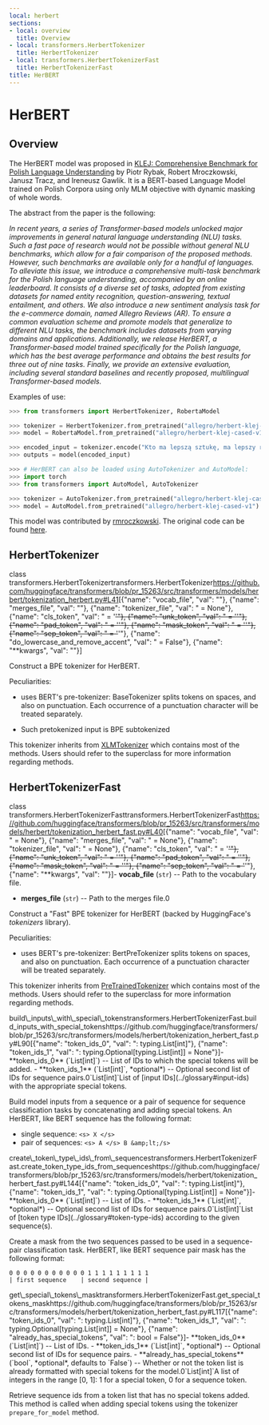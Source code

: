 ```yaml
---
local: herbert
sections:
- local: overview
  title: Overview
- local: transformers.HerbertTokenizer
  title: HerbertTokenizer
- local: transformers.HerbertTokenizerFast
  title: HerbertTokenizerFast
title: HerBERT
---
```

<script>
</script>
<!--Copyright 2020 The HuggingFace Team. All rights reserved.

Licensed under the Apache License, Version 2.0 (the "License"); you may not use this file except in compliance with
the License. You may obtain a copy of the License at

http://www.apache.org/licenses/LICENSE-2.0

Unless required by applicable law or agreed to in writing, software distributed under the License is distributed on
an "AS IS" BASIS, WITHOUT WARRANTIES OR CONDITIONS OF ANY KIND, either express or implied. See the License for the
specific language governing permissions and limitations under the License.
-->

<h1 id="herbert">HerBERT</h1>

<h2 id="overview">Overview</h2>

The HerBERT model was proposed in [KLEJ: Comprehensive Benchmark for Polish Language Understanding](https://www.aclweb.org/anthology/2020.acl-main.111.pdf) by Piotr Rybak, Robert Mroczkowski, Janusz Tracz, and
Ireneusz Gawlik. It is a BERT-based Language Model trained on Polish Corpora using only MLM objective with dynamic
masking of whole words.

The abstract from the paper is the following:

*In recent years, a series of Transformer-based models unlocked major improvements in general natural language
understanding (NLU) tasks. Such a fast pace of research would not be possible without general NLU benchmarks, which
allow for a fair comparison of the proposed methods. However, such benchmarks are available only for a handful of
languages. To alleviate this issue, we introduce a comprehensive multi-task benchmark for the Polish language
understanding, accompanied by an online leaderboard. It consists of a diverse set of tasks, adopted from existing
datasets for named entity recognition, question-answering, textual entailment, and others. We also introduce a new
sentiment analysis task for the e-commerce domain, named Allegro Reviews (AR). To ensure a common evaluation scheme and
promote models that generalize to different NLU tasks, the benchmark includes datasets from varying domains and
applications. Additionally, we release HerBERT, a Transformer-based model trained specifically for the Polish language,
which has the best average performance and obtains the best results for three out of nine tasks. Finally, we provide an
extensive evaluation, including several standard baselines and recently proposed, multilingual Transformer-based
models.*

Examples of use:

```python
>>> from transformers import HerbertTokenizer, RobertaModel

>>> tokenizer = HerbertTokenizer.from_pretrained("allegro/herbert-klej-cased-tokenizer-v1")
>>> model = RobertaModel.from_pretrained("allegro/herbert-klej-cased-v1")

>>> encoded_input = tokenizer.encode("Kto ma lepszą sztukę, ma lepszy rząd – to jasne.", return_tensors="pt")
>>> outputs = model(encoded_input)

>>> # HerBERT can also be loaded using AutoTokenizer and AutoModel:
>>> import torch
>>> from transformers import AutoModel, AutoTokenizer

>>> tokenizer = AutoTokenizer.from_pretrained("allegro/herbert-klej-cased-tokenizer-v1")
>>> model = AutoModel.from_pretrained("allegro/herbert-klej-cased-v1")
```

This model was contributed by [rmroczkowski](https://huggingface.co/rmroczkowski). The original code can be found
[here](https://github.com/allegro/HerBERT).


<h2 id="transformers.HerbertTokenizer">HerbertTokenizer</h2>

<div class="docstring">

<docstring><name>class transformers.HerbertTokenizer</name><anchor>transformers.HerbertTokenizer</anchor><source>https://github.com/huggingface/transformers/blob/pr_15263/src/transformers/models/herbert/tokenization_herbert.py#L41</source><parameters>[{"name": "vocab_file", "val": ""}, {"name": "merges_file", "val": ""}, {"name": "tokenizer_file", "val": " = None"}, {"name": "cls_token", "val": " = '<s>'"}, {"name": "unk_token", "val": " = '<unk>'"}, {"name": "pad_token", "val": " = '<pad>'"}, {"name": "mask_token", "val": " = '<mask>'"}, {"name": "sep_token", "val": " = '</s>'"}, {"name": "do_lowercase_and_remove_accent", "val": " = False"}, {"name": "**kwargs", "val": ""}]</parameters></docstring>

Construct a BPE tokenizer for HerBERT.

Peculiarities:

- uses BERT's pre-tokenizer: BaseTokenizer splits tokens on spaces, and also on punctuation. Each occurrence of a
  punctuation character will be treated separately.

- Such pretokenized input is BPE subtokenized

This tokenizer inherits from [XLMTokenizer](/docs/transformers/pr_15263/en/model_doc/xlm#transformers.XLMTokenizer) which contains most of the methods. Users should refer to the
superclass for more information regarding methods.


</div>

<h2 id="transformers.HerbertTokenizerFast">HerbertTokenizerFast</h2>

<div class="docstring">

<docstring><name>class transformers.HerbertTokenizerFast</name><anchor>transformers.HerbertTokenizerFast</anchor><source>https://github.com/huggingface/transformers/blob/pr_15263/src/transformers/models/herbert/tokenization_herbert_fast.py#L40</source><parameters>[{"name": "vocab_file", "val": " = None"}, {"name": "merges_file", "val": " = None"}, {"name": "tokenizer_file", "val": " = None"}, {"name": "cls_token", "val": " = '<s>'"}, {"name": "unk_token", "val": " = '<unk>'"}, {"name": "pad_token", "val": " = '<pad>'"}, {"name": "mask_token", "val": " = '<mask>'"}, {"name": "sep_token", "val": " = '</s>'"}, {"name": "**kwargs", "val": ""}]</parameters><paramsdesc>- **vocab_file** (`str`) --
  Path to the vocabulary file.
- **merges_file** (`str`) --
  Path to the merges file.</paramsdesc><paramgroups>0</paramgroups></docstring>

Construct a "Fast" BPE tokenizer for HerBERT (backed by HuggingFace's *tokenizers* library).

Peculiarities:

- uses BERT's pre-tokenizer: BertPreTokenizer splits tokens on spaces, and also on punctuation. Each occurrence of
  a punctuation character will be treated separately.

This tokenizer inherits from [PreTrainedTokenizer](/docs/transformers/pr_15263/en/main_classes/tokenizer#transformers.PreTrainedTokenizer) which contains most of the methods. Users should refer to the
superclass for more information regarding methods.





<div class="docstring">
<docstring><name>build\_inputs\_with\_special\_tokens</name><anchor>transformers.HerbertTokenizerFast.build_inputs_with_special_tokens</anchor><source>https://github.com/huggingface/transformers/blob/pr_15263/src/transformers/models/herbert/tokenization_herbert_fast.py#L90</source><parameters>[{"name": "token_ids_0", "val": ": typing.List[int]"}, {"name": "token_ids_1", "val": ": typing.Optional[typing.List[int]] = None"}]</parameters><paramsdesc>- **token_ids_0** (`List[int]`) --
  List of IDs to which the special tokens will be added.
- **token_ids_1** (`List[int]`, *optional*) --
  Optional second list of IDs for sequence pairs.</paramsdesc><paramgroups>0</paramgroups><rettype>`List[int]`</rettype><retdesc>List of [input IDs](../glossary#input-ids) with the appropriate special tokens.</retdesc></docstring>

Build model inputs from a sequence or a pair of sequence for sequence classification tasks by concatenating and
adding special tokens. An HerBERT, like BERT sequence has the following format:

- single sequence: `<s> X </s>`
- pair of sequences: `<s> A </s> B &amp;lt;/s>`








</div>
<div class="docstring">
<docstring><name>create\_token\_type\_ids\_from\_sequences</name><anchor>transformers.HerbertTokenizerFast.create_token_type_ids_from_sequences</anchor><source>https://github.com/huggingface/transformers/blob/pr_15263/src/transformers/models/herbert/tokenization_herbert_fast.py#L144</source><parameters>[{"name": "token_ids_0", "val": ": typing.List[int]"}, {"name": "token_ids_1", "val": ": typing.Optional[typing.List[int]] = None"}]</parameters><paramsdesc>- **token_ids_0** (`List[int]`) --
  List of IDs.
- **token_ids_1** (`List[int]`, *optional*) --
  Optional second list of IDs for sequence pairs.</paramsdesc><paramgroups>0</paramgroups><rettype>`List[int]`</rettype><retdesc>List of [token type IDs](../glossary#token-type-ids) according to the given sequence(s).</retdesc></docstring>

Create a mask from the two sequences passed to be used in a sequence-pair classification task. HerBERT, like
BERT sequence pair mask has the following format:

```
0 0 0 0 0 0 0 0 0 0 0 1 1 1 1 1 1 1 1 1
| first sequence    | second sequence |
```








</div>
<div class="docstring">
<docstring><name>get\_special\_tokens\_mask</name><anchor>transformers.HerbertTokenizerFast.get_special_tokens_mask</anchor><source>https://github.com/huggingface/transformers/blob/pr_15263/src/transformers/models/herbert/tokenization_herbert_fast.py#L117</source><parameters>[{"name": "token_ids_0", "val": ": typing.List[int]"}, {"name": "token_ids_1", "val": ": typing.Optional[typing.List[int]] = None"}, {"name": "already_has_special_tokens", "val": ": bool = False"}]</parameters><paramsdesc>- **token_ids_0** (`List[int]`) --
  List of IDs.
- **token_ids_1** (`List[int]`, *optional*) --
  Optional second list of IDs for sequence pairs.
- **already_has_special_tokens** (`bool`, *optional*, defaults to `False`) --
  Whether or not the token list is already formatted with special tokens for the model.</paramsdesc><paramgroups>0</paramgroups><rettype>`List[int]`</rettype><retdesc>A list of integers in the range [0, 1]: 1 for a special token, 0 for a sequence token.</retdesc></docstring>

Retrieve sequence ids from a token list that has no special tokens added. This method is called when adding
special tokens using the tokenizer `prepare_for_model` method.








</div></div>
